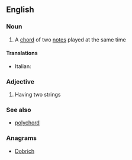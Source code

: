 ==English==

===Noun===
{{en-noun}}

# {{context|music|lang=en}} A [[chord]] of two [[note]]s played at the same time

====Translations====
{{trans-top|bichord}}
* Italian: {{t|it|bicordo|m}}
{{trans-mid}}
{{trans-bottom}}

===Adjective===
{{en-adj|-}}

# {{context|music|of a musical instrument|lang=en}} Having two strings

===See also===
* [[polychord]]

===Anagrams===
* [[Dobrich#English|Dobrich]]